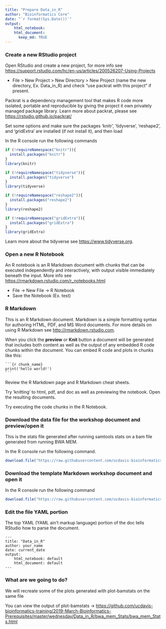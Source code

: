 ```yaml
---
title: "Prepare Data_in_R"
author: "Bioinformatics Core"
date: "`r format(Sys.Date())`"
output:
    html_notebook: 
    html_document:
      keep_md: TRUE
---
```


### Create a new RStudio project

Open RStudio and create a new project, for more info see <https://support.rstudio.com/hc/en-us/articles/200526207-Using-Projects>

* File > New Project > New Directory > New Project (name the new directory, Ex. Data_in_R) and check "use packrat with this project" if present.

Packrat is a dependency management tool that makes R code more isolated, portable and reproducible by giving the project it own privately managed package library. Learn more about packrat, please see <https://rstudio.github.io/packrat/>  


Set some options and make sure the packages 'knitr', 'tidyverse', 'reshape2', and 'gridExtra' are installed (if not install it), and then load

In the R console run the following commands
```r
if (!requireNamespace("knitr")){
  install.packages("knitr")
}
library(knitr)

if (!requireNamespace("tidyverse")){
  install.packages("tidyverse")
}
library(tidyverse)

if (!requireNamespace("reshape2")){
  install.packages("reshape2")
}
library(reshape2)

if (!requireNamespace("gridExtra")){
  install.packages("gridExtra")
}
library(gridExtra)
```

Learn more about the tidyverse see <https://www.tidyverse.org>.

### Open a new R Notebook

An R notebook is an R Markdown document with chunks that can be executed independently and interactively, with output visible immediately beneath the input. More info see <https://rmarkdown.rstudio.com/r_notebooks.html>

* File -> New File -> R Notebook
* Save the Notebook (Ex. test)

### R Markdown

This is an R Markdown document. Markdown is a simple formatting syntax for authoring HTML, PDF, and MS Word documents. For more details on using R Markdown see <http://rmarkdown.rstudio.com>.

When you click the **preview** or **Knit** button a document will be generated that includes both content as well as the output of any embedded R code chunks within the document. You can embed R code and plots in chunks like this:

<pre><code>```{r chunk_name}
print('hello world!')
```</code></pre>

Review the R Markdown page and R Markdown cheat sheets.

Try 'knitting' to html, pdf, and doc as well as previewing the notebook. Open the resulting documents.

Try executing the code chunks in the R Notebook.


### Download the data file for the workshop document and preview/open it

This is the stats file generated after running samtools stats on a bam file generated from running BWA MEM.

In the R console run the following command.
```r
download.file("https://raw.githubusercontent.com/ucdavis-bioinformatics-training/2019-March-Bioinformatics-Prerequisites/master/wednesday/Data_in_R/bwa_mem_Stats.log", "bwa_mem_Stats.log")
```

### Download the template Markdown workshop document and open it

In the R console run the following command
```r
download.file("https://raw.githubusercontent.com/ucdavis-bioinformatics-training/2019-March-Bioinformatics-Prerequisites/master/wednesday/Data_in_R/data_in_R.Rmd", "data_in_R.Rmd")
```

### Edit the file YAML portion

The top YAML (YAML ain't markup language) portion of the doc tells RStudio how to parse the document.

<pre><code>---
title: "Data_in_R"
author: your_name
date: current_date
output:
    html_notebook: default
    html_document: default
---</code></pre>


### What are we going to do?

We will recreate some of the plots generated with plot-bamstats on the same file

You can view the output of plot-bamstats -> <https://github.com/ucdavis-bioinformatics-training/2019-March-Bioinformatics-Prerequisites/master/wednesday/Data_in_R/bwa_mem_Stats/bwa_mem_Stats.html>

